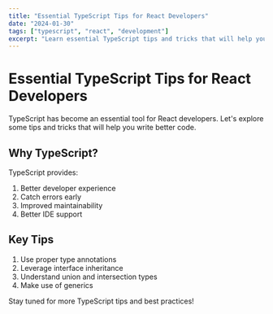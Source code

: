 ```yaml
---
title: "Essential TypeScript Tips for React Developers"
date: "2024-01-30"
tags: ["typescript", "react", "development"]
excerpt: "Learn essential TypeScript tips and tricks that will help you write better React applications."
---
```


# Essential TypeScript Tips for React Developers

TypeScript has become an essential tool for React developers. Let's explore some tips and tricks that will help you write better code.

## Why TypeScript?

TypeScript provides:

1. Better developer experience
2. Catch errors early
3. Improved maintainability
4. Better IDE support

## Key Tips

1. Use proper type annotations
2. Leverage interface inheritance
3. Understand union and intersection types
4. Make use of generics

Stay tuned for more TypeScript tips and best practices!